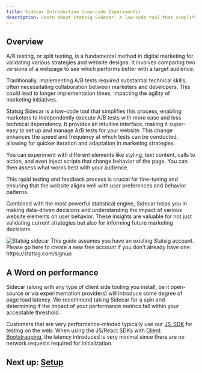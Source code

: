 ```yaml
---
title: Sidecar Introduction (Low-code Experiments)
description: Learn about Statsig Sidecar, a low-code tool that simplifies A/B testing, enabling marketers to independently execute experiments with ease.
---
```


## Overview

A/B testing, or split testing, is a fundamental method in digital marketing for validating various strategies and website designs. It involves comparing two versions of a webpage to see which performs better with a target audience. 

Traditionally, implementing A/B tests required substantial technical skills, often necessitating collaboration between marketers and developers. This could lead to longer implementation times, impacting the agility of marketing initiatives. 

Statsig Sidecar is a low-code tool that simplifies this process, enabling marketers to independently execute A/B tests with more ease and less technical dependency.  It provides an intuitive interface, making it super-easy to set up and manage A/B tests for your website. This change enhances the speed and frequency at which tests can be conducted, allowing for quicker iteration and adaptation in marketing strategies. 

You can experiment with different elements like styling, text content, calls to action, and even inject scripts that change behavior of the page. You can then assess what works best with your audience. 

This rapid testing and feedback process is crucial for fine-tuning and ensuring that the website aligns well with user preferences and behavior patterns.

Combined with the most powerful statistical engine, Sidecar helps you in making data-driven decisions and understanding the impact of various website elements on user behavior. These insights are valuable for not just validating current strategies but also for informing future marketing decisions.

<Frame>
  <img src="https://github.com/statsig-io/.github/assets/74588208/85a65ae3-6651-4d5b-87c0-4dadee6c8c30" alt="Statsig sidecar" />
</Frame>

<Info>
This guide assumes you have an existing Statsig account.  Please go here to create a new free account if you don't already have one: https://statsig.com/signup
</Info>

## A Word on performance

Sidecar (along with any type of client side tooling you install, be it open-source or via experimentation providers) will introduce some degree of page load latency. We recommend taking Sidecar for a spin and determining if the impact of your performance metrics fall within your acceptable threshold.

Customers that are very performance-minded typically use our [JS-SDK](/sdks/client/javascript) for testing on the web. When using the JS/React SDKs with [Client Bootstrapping](/sdks/client/javascript#bootstrap-initialization), the latency introduced is very minimal since there are no network requests required for initialization.

## Next up: [Setup](/guides/sidecar-experiments/setup)
